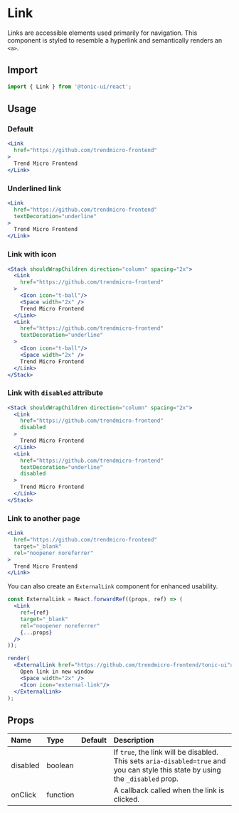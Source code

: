# Link

Links are accessible elements used primarily for navigation. This component is styled to resemble a hyperlink and semantically renders an `<a>`.

## Import

```js
import { Link } from '@tonic-ui/react';
```

## Usage

### Default

```jsx
<Link
  href="https://github.com/trendmicro-frontend"
>
  Trend Micro Frontend
</Link>
```


### Underlined link

```jsx
<Link
  href="https://github.com/trendmicro-frontend"
  textDecoration="underline"
>
  Trend Micro Frontend
</Link>
```

### Link with icon

```jsx
<Stack shouldWrapChildren direction="column" spacing="2x">
  <Link
    href="https://github.com/trendmicro-frontend"
  >
    <Icon icon="t-ball"/>
    <Space width="2x" />
    Trend Micro Frontend
  </Link>
  <Link
    href="https://github.com/trendmicro-frontend"
    textDecoration="underline"
  >
    <Icon icon="t-ball"/>
    <Space width="2x" />
    Trend Micro Frontend
  </Link>
</Stack>
```

### Link with `disabled` attribute

```jsx
<Stack shouldWrapChildren direction="column" spacing="2x">
  <Link
    href="https://github.com/trendmicro-frontend"
    disabled
  >
    Trend Micro Frontend
  </Link>
  <Link
    href="https://github.com/trendmicro-frontend"
    textDecoration="underline"
    disabled
  >
    Trend Micro Frontend
  </Link>
</Stack>
```

### Link to another page

```jsx
<Link
  href="https://github.com/trendmicro-frontend"
  target="_blank"
  rel="noopener noreferrer"
>
  Trend Micro Frontend
</Link>
```

You can also create an `ExternalLink` component for enhanced usability.

```jsx noInline
const ExternalLink = React.forwardRef((props, ref) => (
  <Link
    ref={ref}
    target="_blank"
    rel="noopener noreferrer"
    {...props}
  />
));

render(
  <ExternalLink href="https://github.com/trendmicro-frontend/tonic-ui">
    Open link in new window
    <Space width="2x" />
    <Icon icon="external-link"/>
  </ExternalLink>
);
```

## Props

| Name | Type | Default | Description |
| :--- | :--- | :------ | :---------- |
| disabled | boolean | | If `true`, the link will be disabled. This sets `aria-disabled=true` and you can style this state by using the `_disabled` prop. |
| onClick | function | | A callback called when the link is clicked. |
